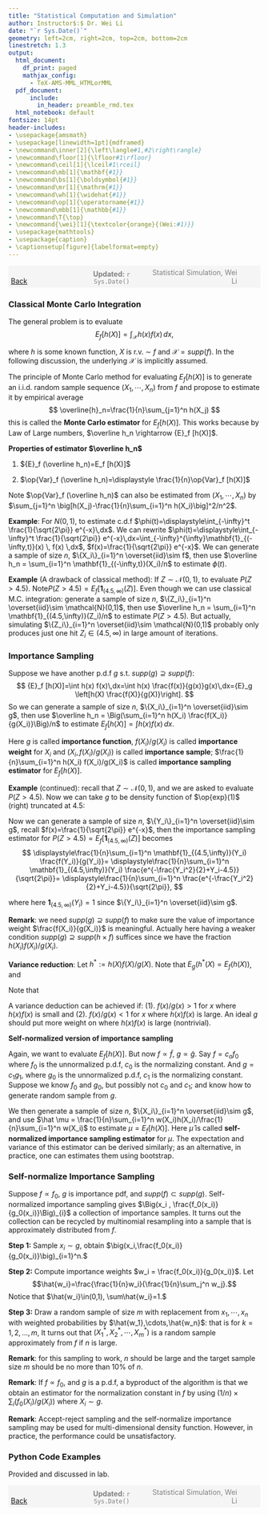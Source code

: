 ```yaml
---
title: "Statistical Computation and Simulation"
author: Instructor$:$ Dr. Wei Li
date: "`r Sys.Date()`"
geometry: left=2cm, right=2cm, top=2cm, bottom=2cm
linestretch: 1.3
output:
  html_document:
    df_print: paged
    mathjax_config:
      - TeX-AMS-MML_HTMLorMML   
  pdf_document: 
      include:
        in_header: preamble_rmd.tex
  html_notebook: default
fontsize: 14pt
header-includes:
- \usepackage{amsmath}
- \usepackage[linewidth=1pt]{mdframed}
- \newcommand\inner[2]{\left\langle#1,#2\right\rangle}
- \newcommand\floor[1]{\lfloor#1\rfloor}
- \newcommand\ceil[1]{\lceil#1\rceil}
- \newcommand\mb[1]{\mathbf{#1}}
- \newcommand\bs[1]{\boldsymbol{#1}}
- \newcommand\mr[1]{\mathrm{#1}}
- \newcommand\wh[1]{\widehat{#1}}
- \newcommand\op[1]{\operatorname{#1}}
- \newcommand\mbb[1]{\mathbb{#1}}
- \newcommand\T{\top}
- \newcommand{\wei}[1]{\textcolor{orange}{(Wei:#1)}}
- \usepackage{mathtools}
- \usepackage{caption}
- \captionsetup[figure]{labelformat=empty}
---
```



<script type="text/x-mathjax-config">
MathJax.Hub.Config({
  TeX: { equationNumbers: { autoNumber: "AMS" } }
});
</script>


<span style="background-color: #f5f5f5; padding: 5px; display: block;">
    <span style="width: 25%; display: inline-block; text-align: left;">
        [Back](javascript:window.history.back())
    </span>
    <span style="width: 30%; display: inline-block; text-align: center; color: grey;">
        **Updated:** `r Sys.Date()`
    </span>
    <span style="width: 35%; display: inline-block; text-align: right; color: grey;">
        Statistical Simulation, Wei Li
    </span>
</span>

<!------------->

### Classical Monte Carlo Integration

The general problem is to evaluate 
$$
{E}_f [h(X)]=\int_{\mathcal{X}} h(x) f(x)\,dx,
$$

where $h$ is some known function, $X$ is r.v. $\sim$ $f$ and $\mathcal{X}=\textit{supp} (f)$. In the following discussion, the underlying $\mathcal{X}$ is implicitly assumed.

The principle of Monte Carlo method for evaluating ${E}_f [h(X)]$ is to generate an i.i.d. random sample sequence $(X_1, \cdots, X_n)$ from $f$ and propose to estimate it by empirical average
$$
\overline{h}_n=\frac{1}{n}\sum_{j=1}^n h(X_j)
$$
this is called the **Monte Carlo estimator** for ${E}_f [h(X)]$. This works because by Law of Large numbers, $\overline h_n \rightarrow {E}_f [h(X)]$.

**Properties of estimator $\overline h_n$**

1. ${E}_f (\overline h_n)=E_f [h(X)]$

\begin{mdframed}
Proof: $\mathbb{E}_f (\overline h_n)= \frac{1}{n} \sum_{j=1}^n \mathbb{E}_f[h(X_j)]=\frac{1}{n} \sum_{j=1}^n \mathbb{E}_f[h(X)]={E}_f [h(X)]$
\end{mdframed}

2. $\op{Var}_f (\overline h_n)=\displaystyle \frac{1}{n}\op{Var}_f [h(X)]$

\begin{mdframed}
Proof: 
\begin{align*}
\mathbb{V}ar_f (\overline h_n)&= \mathbb{V}ar_f \big[\frac{1}{n}\sum_{j=1}^n h(X_j) \big]= \frac{1}{n^2} \mathbb{V}ar_f \big[ \sum_{j=1}^n h(X_j) \big]\\
&\overset{(*)}=\frac{1}{n^2} \sum_{j=1}^n \mathbb{V}ar_f [ h(X_j)]=\frac{1}{n^2} \sum_{j=1}^n \mathbb{V}ar_f [h(X)]= \frac{1}{n}\mathbb{V}ar_f [h(X)]
\end{align*}
where $(*)$ holds since $X_j \overset{iid}\sim f$, $Cov(X_i,X_j)=0\quad (i\ne j)$
\end{mdframed}

Note $\op{Var}_f (\overline h_n)$ can also be estimated from $(X_1, \cdots, X_n)$ by $\sum_{j=1}^n \big[h(X_j)-\frac{1}{n}\sum_{i=1}^n h(X_i)\big]^2/n^2$.

\begin{mdframed}
Proof: 
\begin{align*}
\mathbb{V}ar_f (\overline h_n)&=\frac{1}{n}\mathbb{V}ar_f [h(X)]\\
&=\frac{1}{n}\mathbb{E}_f \{[h(X)-\mathbb{E}_f (h(X))]^2\} \quad (\textit{where}\,\, \mathbb{E}_f (h(X)) \textit{can be estimated by } \overline h_n)\\
&\leftarrow \frac{1}{n}\mathbb{E}_f \{[h(X)-\overline h_n]^2\} \quad \quad (\textit{now estimate}\,\, \mathbb{E}_f [h(X)-\overline h_n]^2)\\
&\leftarrow \frac{1}{n^2} \sum_{j=1}^n \left[h(X_j)-\overline h_n\right]^2\\
&=\frac{1}{n^2} \sum_{j=1}^n \left[h(X_j)-\frac{1}{n}\sum_{i=1}^n h(X_i)\right]^2
\end{align*}
\end{mdframed}

**Example**: For ${N}(0,1)$, to estimate c.d.f $\phi(t)=\displaystyle\int_{-\infty}^t \frac{1}{\sqrt{2\pi}} e^{-x}\,dx$. We can rewrite $\phi(t)=\displaystyle\int_{-\infty}^t \frac{1}{\sqrt{2\pi}} e^{-x}\,dx=\int_{-\infty}^{\infty}\mathbf{1}_{(-\infty,t)}(x) \, f(x) \,dx$, $f(x)=\frac{1}{\sqrt{2\pi}} e^{-x}$. We can generate a sample of size $n$, $\{X_i\}_{i=1}^n \overset{iid}\sim f$, then use $\overline h_n = \sum_{i=1}^n \mathbf{1}_{(-\infty,t)}(X_i)/n$ to estimate $\phi(t)$.

**Example** (A drawback of classical method): If $Z \sim \mathcal{N}(0,1)$, to evaluate $P(Z>4.5)$. Note$P(Z>4.5)={E}_f [\mathbf{1}_{(4.5,\infty)}(Z)]$. Even though we can use classical M.C. integration: generate a sample of size $n$, $\{Z_i\}_{i=1}^n \overset{iid}\sim \mathcal{N}(0,1)$, then use $\overline h_n = \sum_{i=1}^n \mathbf{1}_{(4.5,\infty)}(Z_i)/n$ to estimate $P(Z>4.5)$. But actually, simulating $\{Z_i\}_{i=1}^n \overset{iid}\sim \mathcal{N}(0,1)$ probably only produces just one hit $Z_i\in(4.5,\infty)$ in large amount of iterations. 

### Importance Sampling

Suppose we have another p.d.f $g$ s.t. $supp(g)\supseteq supp(f)$:
$$
{E}_f [h(X)]=\int h(x) f(x)\,dx=\int h(x) \frac{f(x)}{g(x)}g(x)\,dx={E}_g \left[h(X) \frac{f(X)}{g(X)}\right].
$$
So we can generate a sample of size $n$, $\{X_i\}_{i=1}^n \overset{iid}\sim g$, then use $\overline h_n = \Big(\sum_{i=1}^n h(X_i) \frac{f(X_i)}{g(X_i)}\Big)/n$ to estimate ${E}_f [h(X)]=\int h(x) f(x)\,dx$.

Here $g$ is called **importance function**, $f(X_i)/g(X_i)$ is called **importance weight** for $X_i$ and $\displaystyle \left( X_i, f(X_i)/g(X_i) \right)$ is called **importance sample**; $\frac{1}{n}\sum_{i=1}^n h(X_i) f(X_i)/g(X_i)$ is called **importance sampling estimator** for ${E}_f [h(X)]$.

**Example** (continued): recall that $Z \sim \mathcal{N}(0,1)$, and we are asked to evaluate $P(Z>4.5)$. Now we can take $g$ to be density function of $\op{exp}(1)$ (right) truncated at $4.5$:
\begin{align*}
g(y)&=P\left(exp(1)=y|exp(1)>4.5\right)=\frac{P\left(exp(1)=y , exp(1)>4.5\right)}{P\left(exp(1)>4.5\right)}= \frac{P\left(exp(1)=y\right)}{P\left(exp(1)>4.5\right)}\\
&=\frac{e^{-y}}{1-\int_0^{4.5}e^{-x}\,dx}=\frac{e^{-y}}{1-(1-e^{-4.5})}=e^{-(y-4.5)} \quad (y> 4.5).
\end{align*}

Now we can generate a sample of size $n$, $\{Y_i\}_{i=1}^n \overset{iid}\sim g$, recall $f(x)=\frac{1}{\sqrt{2\pi}} e^{-x}$, then the importance sampling estimator for $P(Z>4.5)={E}_f [\mathbf{1}_{(4.5,\infty)}(Z)]$ becomes 
$$
\displaystyle\frac{1}{n}\sum_{i=1}^n \mathbf{1}_{(4.5,\infty)}(Y_i) \frac{f(Y_i)}{g(Y_i)}=
\displaystyle\frac{1}{n}\sum_{i=1}^n \mathbf{1}_{(4.5,\infty)}(Y_i) \frac{e^{-\frac{Y_i^2}{2}+Y_i-4.5}}{\sqrt{2\pi}}=
\displaystyle\frac{1}{n}\sum_{i=1}^n \frac{e^{-\frac{Y_i^2}{2}+Y_i-4.5}}{\sqrt{2\pi}},
$$

where here $\mathbf{1}_{(4.5,\infty)}(Y_i)=1$ since $\{Y_i\}_{i=1}^n \overset{iid}\sim g$.

**Remark**: we need $supp(g)\supseteq supp(f)$ to make sure the value of importance weight $\frac{f(X_i)}{g(X_i)}$ is meaningful. Actually here having a weaker condition $supp(g)\supseteq supp(h \times f)$ suffices since we have the fraction $h(X_i)f(X_i)/g(X_i)$.

**Variance reduction**:
Let $h^*:=h(X)f(X)/g(X)$. Note that $E_g(h^*(X)=E_f(h(X))$, and 
\begin{equation*}
\operatorname{Var}_g\left(h^*({X})\right) =\int \frac{h({x})^2 f({x})}{g({x})} f({x}) d {x}-(E_g(h^*(X))^2.
\end{equation*}

Note that 
\begin{equation*}
\operatorname{Var}_f(h({X}))-\operatorname{Var}_g\left(h^*({X})\right)=\int h({x})^2\left(1-\frac{f({x})}{g({x})}\right) f({x}) d {x}.
\end{equation*}

A variance deduction can be achieved if: (1). $f({x}) / g({x})>1$ for $x$ where $h({x}) f({x})$ is small and (2). $f({x}) / g({x})<1$ for $x$ where $h({x}) f({x})$ is large. An ideal $g$ should put more weight on where $h({x}) f({x})$ is large (nontrivial).

**Self-normalized version of importance sampling**

Again, we want to evaluate ${E}_f [h(X)]$. But now $f \propto \tilde f$, $g \propto \tilde g$. Say $f=c_o f_0$ where $f_0$ is the unnormalized p.d.f, $c_0$ is the normalizing constant. And $g=c_1 g_1$, where $g_0$ is the unnormalized p.d.f, $c_1$ is the normalizing constant. Suppose we know $f_0$ and $g_0$, but possibly not $c_0$ and $c_1$; and know how to generate random sample from $g$.
\begin{align*}
{E}_f [h(X)]&=\int h(x) f(x)\,dx\\
&=\frac{\int \frac{h(x) f(x)}{g(x)}g(x)\,dx}{\int \frac{f(x)}{g(x)}g(x)\,dx}\\
&=\frac{\int \frac{f_0(x)}{g_0(x)}h(x)g(x)\,dx}{\int \frac{f_0(x)}{g_0(x)}g(x)\,dx} \quad (\textit{now }\, w(x):=\frac{f_0(x)}{g_0(x)})\\
&=\frac{\int w(x)h(x)g(x)\,dx}{\int w(x)g(x)\,dx}= \frac{{E}_g[w(x)h(x)]}{{E}_g[w(x)]}.
\end{align*}

We then generate a sample of size $n$, $\{X_i\}_{i=1}^n \overset{iid}\sim g$, and use $\hat \mu = \frac{1}{n}\sum_{i=1}^n w(X_i)h(X_i)/\frac{1}{n}\sum_{i=1}^n w(X_i)$ to estimate $\mu={E}_f [h(X)]$. Here $\hat\mu$ is called **self-normalized importance sampling estimator** for $\mu$. The expectation and variance of this estimator can be derived similarly; as an alternative, in practice, one can estimates them using bootstrap.

\begin{mdframed}
The reason why $\hat\mu \rightarrow \mu$.
$$
\hat \mu = \displaystyle\frac{\frac{1}{n}\sum_{i=1}^n \frac{f_0(X_i)}{g_0(X_i)}h(X_i)}{\frac{1}{n}\sum_{i=1}^n \frac{f_0(X_i)}{g_0(X_i)}}=
\displaystyle\frac{\frac{1}{n}\sum_{i=1}^n \frac{f(X_i)}{g(X_i)}h(X_i)}{\frac{1}{n}\sum_{i=1}^n \frac{f(X_i)}{g(X_i)}}
\,\,\overset{LLN}\rightarrow \,\,\frac{\mathbb{E}_g \big[\frac{f(X)}{g(X)}h(X)\big]}{\mathbb{E}_g \big[\frac{f(X)}{g(X)}\big]}
$$
The last term equals to $\int \frac{h(x) f(x)}{g(x)}g(x)\,dx \big/\int \frac{f(x)}{g(x)}g(x)\,dx=\int h(x) f(x)\,dx=\mathbb{E}_f [h(X)]=\mu$.
\end{mdframed}


### Self-normalize Importance Sampling

Suppose $f\propto f_0$, $g$ is importance pdf, and $supp(f)\subset supp(g).$ Self-normalized importance sampling gives $\Big(x_i , \frac{f_0(x_i)}{g_0(x_i)}\Big)_{i}$ a collection of importance samples. It turns out the collection can be recycled by multinomial resampling into a sample that is approximately distributed from $f$.

**Step 1:** 
Sample $x_i\sim g$, obtain $\big(x_i,\frac{f_0(x_i)}{g_0(x_i)}\big)_{i=1}^n.$

**Step 2:**
Compute importance weights $w_i = \frac{f_0(x_i)}{g_0(x_i)}$. Let $$\hat{w_i}=\frac{\frac{1}{n}w_i}{\frac{1}{n}\sum_j^n w_j}.$$ 
Notice that $\hat{w_i}\in(0,1), \sum\hat{w_i}=1.$

**Step 3:**
Draw a random sample of size $m$ with replacement from $x_1,\cdots,x_n$ with weighted probabilities by $\hat{w_1},\cdots,\hat{w_n}$: that is for $k=1, 2, \ldots, m$,
\begin{equation*}
X^*_k= \left\{
\begin{aligned}
x_1 &\quad& \mbox{with prob}=\hat{w_1}\\
x_2 &\quad& \mbox{with prob}=\hat{w_2}\\
&\vdots&\\
x_n &\quad& \mbox{with prob}=\hat{w_n}.
\end{aligned}
\right.
\end{equation*}
It turns out that $(X_1^*,X_2^*,\cdots,X_m^*)$ is a random sample approximately from $f$ if $n$ is large.

**Remark**: for this sampling to work, $n$ should be large and the target sample size $m$ should be no more than $10\%$ of $n$.

**Remark**: If $f \propto f_0$, and $g$ is a p.d.f, a byproduct of the algorithm is that we obtain an estimator for the normalization constant in $f$ by using $(1/n)\times\sum_{i} (f_0(X_i) /g(X_i))$ where $X_i \sim g.$

**Remark**: Accept-reject sampling and the self-normalize importance sampling may be used for multi-dimensional density function. However, in practice, the performance could be unsatisfactory.

### Python Code Examples

Provided and discussed in lab.


<!------------->
<span style="background-color: #f5f5f5; padding: 5px; display: block;">
    <span style="width: 25%; display: inline-block; text-align: left;">
        [Back](javascript:window.history.back())
    </span>
    <span style="width: 30%; display: inline-block; text-align: center; color: grey;">
        **Updated:** `r Sys.Date()`
    </span>
    <span style="width: 35%; display: inline-block; text-align: right; color: grey;">
        Statistical Simulation, Wei Li
    </span>
</span>





